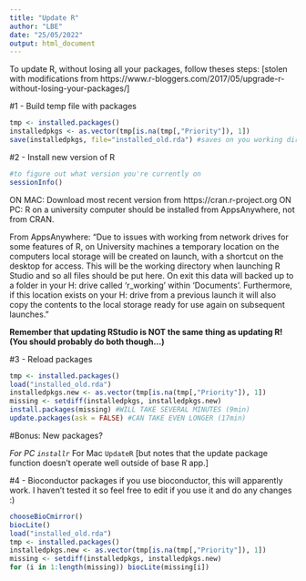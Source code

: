 ```yaml
---
title: "Update R"
author: "LBE"
date: "25/05/2022"
output: html_document
---
```


To update R, without losing all your packages, follow theses steps:
[stolen with modifications from https://www.r-bloggers.com/2017/05/upgrade-r-without-losing-your-packages/]


#1 - Build temp file with packages
```r
tmp <- installed.packages()
installedpkgs <- as.vector(tmp[is.na(tmp[,"Priority"]), 1])
save(installedpkgs, file="installed_old.rda") #saves on you working directory - make sure you know where that is
```

#2 - Install new version of R

```r
#to figure out what version you're currently on
sessionInfo()
```

ON MAC: Download most recent version from https://cran.r-project.org 
ON PC: R on a university computer should be installed from AppsAnywhere, not from CRAN. 

From AppsAnywhere: "Due to issues with working from network drives for some features of R, on University machines a temporary location on the computers local storage will be created on launch, with a shortcut on the desktop for access. This will be the working directory when launching R Studio and so all files should be put here. On exit this data will backed up to a folder in your H: drive called 'r_working' within 'Documents'. Furthermore, if this location exists on your H: drive from a previous launch it will also copy the contents to the local storage ready for use again on subsequent launches."


**Remember that updating RStudio is NOT the same thing as updating R! (You should probably do both though...)**

#3 - Reload packages
```r
tmp <- installed.packages()
load("installed_old.rda")
installedpkgs.new <- as.vector(tmp[is.na(tmp[,"Priority"]), 1])
missing <- setdiff(installedpkgs, installedpkgs.new)
install.packages(missing) #WILL TAKE SEVERAL MINUTES (9min)
update.packages(ask = FALSE) #CAN TAKE EVEN LONGER (17min)
```

#Bonus: New packages?

*For PC `installr`
*For Mac `UpdateR` [but notes that the update package function doesn't operate well outside of base R app.]

#4 - Bioconductor packages
if you use bioconductor, this will apparently work. I haven't tested it so feel free to edit if you use it and do any changes :)

```r
chooseBioCmirror()
biocLite() 
load("installed_old.rda")
tmp <- installed.packages()
installedpkgs.new <- as.vector(tmp[is.na(tmp[,"Priority"]), 1])
missing <- setdiff(installedpkgs, installedpkgs.new)
for (i in 1:length(missing)) biocLite(missing[i])
```

